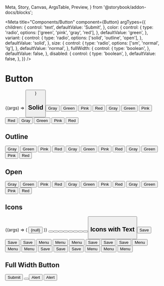   Meta,
  Story,
  Canvas,
  ArgsTable,
  Preview,
} from '@storybook/addon-docs/blocks';

<Meta
  title="Components/Button"
  component={Button}
  argTypes={{
    children: {
      control: 'text',
      defaultValue: 'Submit',
    },
    color: {
      control: {
        type: 'radio',
        options: ['green', 'pink', 'gray', 'red'],
      },
      defaultValue: 'green',
    },
    variant: {
      control: {
        type: 'radio',
        options: ['solid', 'outline', 'open'],
      },
      defaultValue: 'solid',
    },
    size: {
      control: {
        type: 'radio',
        options: ['sm', 'normal', 'lg'],
      },
      defaultValue: 'normal',
    },
    fullWidth: {
      control: {
        type: 'boolean',
      },
      defaultValue: false,
    },
    disabled: {
      control: {
        type: 'boolean',
      },
      defaultValue: false,
    },
  }}
/>

# Button

<Preview>
  <Story
    name="Button (Default)"
    args={{
      children: 'Submit',
      variant: 'solid',
      color: 'gray',
      size: 'normal',
    }}
  >
    {(args) => <Button {...args} />}
  </Story>
</Preview>

<ArgsTable story="Button (Default)" />

## Solid

<Canvas>
  <Story name="solid/gray/sm">
    <Button variant="solid" color="gray" size="sm">
      Gray
    </Button>
  </Story>
  <Story name="solid/green/sm">
    <Button variant="solid" color="green" size="sm">
      Green
    </Button>
  </Story>
  <Story name="solid/pink/sm">
    <Button variant="solid" color="pink" size="sm">
      Pink
    </Button>
  </Story>
  <Story name="solid/red/sm">
    <Button variant="solid" color="red" size="sm">
      Red
    </Button>
  </Story>
</Canvas>

<Canvas>
  <Story name="solid/gray/normal">
    <Button variant="solid" color="gray" size="normal">
      Gray
    </Button>
  </Story>
  <Story name="solid/green/normal">
    <Button variant="solid" color="green" size="normal">
      Green
    </Button>
  </Story>
  <Story name="solid/pink/normal">
    <Button variant="solid" color="pink" size="normal">
      Pink
    </Button>
  </Story>
  <Story name="solid/red/normal">
    <Button variant="solid" color="red" size="normal">
      Red
    </Button>
  </Story>
</Canvas>

<Canvas>
  <Story name="solid/gray/lg">
    <Button variant="solid" color="gray" size="lg">
      Gray
    </Button>
  </Story>
  <Story name="solid/green/lg">
    <Button variant="solid" color="green" size="lg">
      Green
    </Button>
  </Story>
  <Story name="solid/pink/lg">
    <Button variant="solid" color="pink" size="lg">
      Pink
    </Button>
  </Story>
  <Story name="solid/red/lg">
    <Button variant="solid" color="red" size="lg">
      Red
    </Button>
  </Story>
</Canvas>

## Outline

<Canvas>
  <Story name="outline/gray/sm">
    <Button variant="outline" color="gray" size="sm">
      Gray
    </Button>
  </Story>
  <Story name="outline/green/sm">
    <Button variant="outline" color="green" size="sm">
      Green
    </Button>
  </Story>
  <Story name="outline/pink/sm">
    <Button variant="outline" color="pink" size="sm">
      Pink
    </Button>
  </Story>
  <Story name="outline/red/sm">
    <Button variant="outline" color="red" size="sm">
      Red
    </Button>
  </Story>
</Canvas>

<Canvas>
  <Story name="outline/gray/normal">
    <Button variant="outline" color="gray" size="normal">
      Gray
    </Button>
  </Story>
  <Story name="outline/green/normal">
    <Button variant="outline" color="green" size="normal">
      Green
    </Button>
  </Story>
  <Story name="outline/pink/normal">
    <Button variant="outline" color="pink" size="normal">
      Pink
    </Button>
  </Story>
  <Story name="outline/red/normal">
    <Button variant="outline" color="red" size="normal">
      Red
    </Button>
  </Story>
</Canvas>

<Canvas>
  <Story name="outline/gray/lg">
    <Button variant="outline" color="gray" size="lg">
      Gray
    </Button>
  </Story>
  <Story name="outline/green/lg">
    <Button variant="outline" color="green" size="lg">
      Green
    </Button>
  </Story>
  <Story name="outline/pink/lg">
    <Button variant="outline" color="pink" size="lg">
      Pink
    </Button>
  </Story>
  <Story name="outline/red/lg">
    <Button variant="outline" color="red" size="lg">
      Red
    </Button>
  </Story>
</Canvas>

## Open

<Canvas>
  <Story name="open/gray/sm">
    <Button variant="open" color="gray" size="sm">
      Gray
    </Button>
  </Story>
  <Story name="open/green/sm">
    <Button variant="open" color="green" size="sm">
      Green
    </Button>
  </Story>
  <Story name="open/pink/sm">
    <Button variant="open" color="pink" size="sm">
      Pink
    </Button>
  </Story>
  <Story name="open/red/sm">
    <Button variant="open" color="red" size="sm">
      Red
    </Button>
  </Story>
</Canvas>

<Canvas>
  <Story name="open/gray/normal">
    <Button variant="open" color="gray" size="normal">
      Gray
    </Button>
  </Story>
  <Story name="open/green/normal">
    <Button variant="open" color="green" size="normal">
      Green
    </Button>
  </Story>
  <Story name="open/pink/normal">
    <Button variant="open" color="pink" size="normal">
      Pink
    </Button>
  </Story>
  <Story name="open/red/normal">
    <Button variant="open" color="red" size="normal">
      Red
    </Button>
  </Story>
</Canvas>

<Canvas>
  <Story name="open/gray/lg">
    <Button variant="open" color="gray" size="lg">
      Gray
    </Button>
  </Story>
  <Story name="open/green/lg">
    <Button variant="open" color="green" size="lg">
      Green
    </Button>
  </Story>
  <Story name="open/pink/lg">
    <Button variant="open" color="pink" size="lg">
      Pink
    </Button>
  </Story>
  <Story name="open/red/lg">
    <Button variant="open" color="red" size="lg">
      Red
    </Button>
  </Story>
</Canvas>

## Icons

<Preview>
  <Story
    name="Icon Button"
    args={{
      children: 'Submit',
      variant: 'solid',
      color: 'gray',
      size: 'normal',
    }}
  >
    {(args) => (
      <Button {...args} icon={GoAlert}>
        {null}
      </Button>
    )}
  </Story>
</Preview>

<ArgsTable story="Icon Button" />

<Canvas>
  <Story name="solid/icon/sm">
    <Button variant="solid" size="sm" icon={FiMoreVertical} />
  </Story>
  <Story name="outline/icon/sm">
    <Button variant="outline" size="sm" icon={FiMoreVertical} />
  </Story>
  <Story name="open/icon/sm">
    <Button variant="open" size="sm" icon={FiMoreVertical} />
  </Story>
</Canvas>

<Canvas>
  <Story name="solid/icon/normal">
    <Button variant="solid" size="normal" icon={FiMoreVertical} />
  </Story>
  <Story name="outline/icon/normal">
    <Button variant="outline" size="normal" icon={FiMoreVertical} />
  </Story>
  <Story name="open/icon/normal">
    <Button variant="open" size="normal" icon={FiMoreVertical} />
  </Story>
</Canvas>

<Canvas>
  <Story name="solid/icon/lg">
    <Button variant="solid" size="lg" icon={FiMoreVertical} />
  </Story>
  <Story name="outline/icon/lg">
    <Button variant="outline" size="lg" icon={FiMoreVertical} />
  </Story>
  <Story name="open/icon/lg">
    <Button variant="open" size="lg" icon={FiMoreVertical} />
  </Story>
</Canvas>

## Icons with Text

<Canvas>
  <Story name="solid/icon with text right/sm">
    <Button variant="solid" size="sm" icon={FiSave}>
      Save
    </Button>
  </Story>
  <Story name="outline/icon with text right/sm">
    <Button variant="outline" size="sm" icon={FiSave}>
      Save
    </Button>
  </Story>
  <Story name="open/icon with text right/sm">
    <Button variant="open" size="sm" icon={FiSave}>
      Save
    </Button>
  </Story>
</Canvas>

<Canvas>
  <Story name="solid/icon with text left/sm">
    <Button variant="solid" size="sm" icon={FiChevronDown} iconPosition="right">
      Menu
    </Button>
  </Story>
  <Story name="outline/icon with text left/sm">
    <Button
      variant="outline"
      size="sm"
      icon={FiChevronDown}
      iconPosition="right"
    >
      Menu
    </Button>
  </Story>
  <Story name="open/icon with text left/sm">
    <Button variant="open" size="sm" icon={FiChevronDown} iconPosition="right">
      Menu
    </Button>
  </Story>
</Canvas>

<Canvas>
  <Story name="solid/icon with text right/normal">
    <Button variant="solid" size="normal" icon={FiSave}>
      Save
    </Button>
  </Story>
  <Story name="outline/icon with text right/normal">
    <Button variant="outline" size="normal" icon={FiSave}>
      Save
    </Button>
  </Story>
  <Story name="open/icon with text right/normal">
    <Button variant="open" size="normal" icon={FiSave}>
      Save
    </Button>
  </Story>
</Canvas>

<Canvas>
  <Story name="solid/icon with text left/normal">
    <Button
      variant="solid"
      size="normal"
      icon={FiChevronDown}
      iconPosition="right"
    >
      Menu
    </Button>
  </Story>
  <Story name="outline/icon with text left/normal">
    <Button
      variant="outline"
      size="normal"
      icon={FiChevronDown}
      iconPosition="right"
    >
      Menu
    </Button>
  </Story>
  <Story name="open/icon with text left/normal">
    <Button
      variant="open"
      size="normal"
      icon={FiChevronDown}
      iconPosition="right"
    >
      Menu
    </Button>
  </Story>
</Canvas>

<Canvas>
  <Story name="solid/icon with text right/lg">
    <Button variant="solid" size="lg" icon={FiSave}>
      Save
    </Button>
  </Story>
  <Story name="outline/icon with text right/lg">
    <Button variant="outline" size="lg" icon={FiSave}>
      Save
    </Button>
  </Story>
  <Story name="open/icon with text right/lg">
    <Button variant="open" size="lg" icon={FiSave}>
      Save
    </Button>
  </Story>
</Canvas>

<Canvas>
  <Story name="solid/icon with text left/lg">
    <Button variant="solid" size="lg" icon={FiChevronDown} iconPosition="right">
      Menu
    </Button>
  </Story>
  <Story name="outline/icon with text left/lg">
    <Button
      variant="outline"
      size="lg"
      icon={FiChevronDown}
      iconPosition="right"
    >
      Menu
    </Button>
  </Story>
  <Story name="open/icon with text left/lg">
    <Button variant="open" size="lg" icon={FiChevronDown} iconPosition="right">
      Menu
    </Button>
  </Story>
</Canvas>

## Full Width Button

<Canvas>
  <Story name="full width button">
    <Button fullWidth>Submit</Button>
  </Story>
</Canvas>

<Canvas>
  <Story name="full width button with icon">
    <Button icon={GoAlert} fullWidth />
  </Story>
</Canvas>

<Canvas>
  <Story name="full width button with text and icon left">
    <Button fullWidth icon={GoAlert}>
      Alert
    </Button>
  </Story>
</Canvas>

<Canvas>
  <Story name="full width button with text and icon right">
    <Button fullWidth icon={GoAlert} iconPosition="right">
      Alert
    </Button>
  </Story>
</Canvas>
